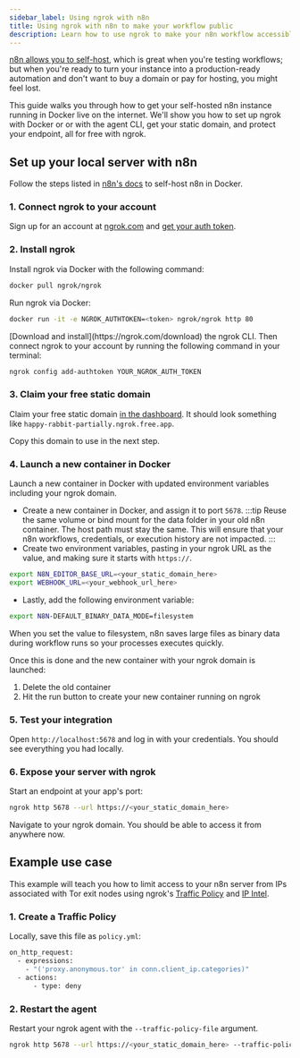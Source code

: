 ```yaml
---
sidebar_label: Using ngrok with n8n
title: Using ngrok with n8n to make your workflow public 
description: Learn how to use ngrok to make your n8n workflow accessible from anywhere, not just your local host. 
---
```



[n8n allows you to self-host](https://docs.n8n.io/hosting/), which is great when you're testing workflows; but when you're ready to turn your instance into a production-ready automation and don't want to buy a domain or pay for hosting, you might feel lost.

This guide walks you through how to get your self-hosted n8n instance running in Docker live on the internet. We'll show you how to set up ngrok with Docker or or with the agent CLI, get your static domain, and protect your endpoint, all for free with ngrok.

## Set up your local server with n8n

Follow the steps listed in [n8n's docs](https://docs.n8n.io/hosting/installation/docker/) to self-host n8n in Docker.

### 1. Connect ngrok to your account

Sign up for an account at [ngrok.com](https://ngrok.com/) and [get your auth token](https://dashboard.ngrok.com/get-started/your-authtoken).

### 2. Install ngrok

<Tabs groupId="user-type" queryString="user-type">
<TabItem value="Docker" label="Docker" default>

Install ngrok via Docker with the following command:

```bash
docker pull ngrok/ngrok
```

Run ngrok via Docker:

```bash
docker run -it -e NGROK_AUTHTOKEN=<token> ngrok/ngrok http 80
```

</TabItem>
<TabItem value="CLI" label="CLI">
[Download and install](https://ngrok.com/download) the ngrok CLI. Then connect ngrok to your account by running the following command in your terminal:

```bash
ngrok config add-authtoken YOUR_NGROK_AUTH_TOKEN
```

</TabItem>
</Tabs>

### 3. Claim your free static domain

Claim your free static domain [in the dashboard](https://dashboard.ngrok.com/domains). It should look something like `happy-rabbit-partially.ngrok.free.app`.

Copy this domain to use in the next step.

### 4. Launch a new container in Docker

Launch a new container in Docker with updated environment variables including your ngrok domain.

- Create a new container in Docker, and assign it to port `5678`.
  :::tip
  Reuse the same volume or bind mount for the data folder in your old n8n container. The host path must stay the same. This will ensure that your n8n workflows, credentials, or execution history are not impacted.
  :::
- Create two environment variables, pasting in your ngrok URL as the value, and making sure it starts with `https://`.

```bash
export N8N_EDITOR_BASE_URL=<your_static_domain_here>
export WEBHOOK_URL=<your_webhook_url_here>
```

- Lastly, add the following environment variable:

```bash
export N8N-DEFAULT_BINARY_DATA_MODE=filesystem
```

When you set the value to filesystem, n8n saves large files as binary data during workflow runs so your processes executes quickly.

Once this is done and the new container with your ngrok domain is launched:

1. Delete the old container
1. Hit the run button to create your new container running on ngrok

### 5. Test your integration

Open `http://localhost:5678` and log in with your credentials. You should see everything you had locally.

### 6. Expose your server with ngrok

Start an endpoint at your app's port:

```bash
ngrok http 5678 --url https://<your_static_domain_here>
```

Navigate to your ngrok domain. You should be able to access it from anywhere now.

## Example use case

This example will teach you how to limit access to your n8n server from IPs associated with Tor exit nodes using ngrok's [Traffic Policy](/docs/traffic-policy/) and [IP Intel](/docs/traffic-policy/variables/ip-intel/).

### 1. Create a Traffic Policy

Locally, save this file as `policy.yml`:

```bash
on_http_request:
  - expressions:
    - "('proxy.anonymous.tor' in conn.client_ip.categories)"
  - actions:
      - type: deny
```

### 2. Restart the agent

Restart your ngrok agent with the `--traffic-policy-file` argument.

```bash
ngrok http 5678 --url https://<your_static_domain_here> --traffic-policy-file policy.yml
```
